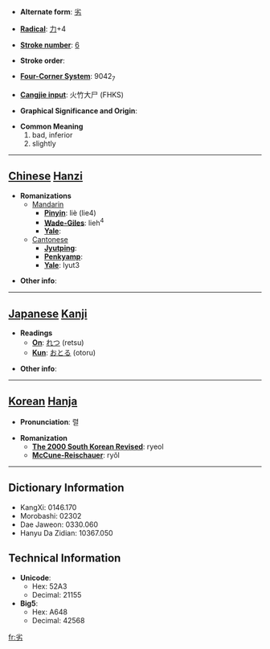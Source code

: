 * '''Alternate form''': [[劣]]

* '''[[Wiktionary:Chinese radical index| Radical]]''': [[Wiktionary:Chinese radical index 力|力]]+4

* '''[[Wiktionary:Chinese total strokes index|Stroke number]]''': [[Wiktionary:Chinese total strokes index 6|6]]

* '''Stroke order''': 

* '''[[Wiktionary:Chinese four corner index|Four-Corner System]]''': 9042<sub>7</sub>

* '''[[Wiktionary:Chinese Cangjie index|Cangjie input]]''': 火竹大尸 (FHKS)

* '''Graphical Significance and Origin''': 

* '''Common Meaning'''
*#bad, inferior
*# slightly


----

== [[Chinese]] [[Hanzi]] ==

* '''Romanizations'''
** [[Mandarin]]
*** '''[[Pinyin]]''': liè (lie4)
*** '''[[Wade-Giles]]''': lieh<sup>4</sup>
*** '''[[Yale]]''': 
**[[Cantonese]]
***'''[[Jyutping]]''':
***'''[[Penkyamp]]''': 
***'''[[Yale]]''': lyut3

* '''Other info''': 

----

== [[Japanese]] [[Kanji]] ==

* '''Readings'''
** '''[[On]]''': [[れつ]] (retsu)
** '''[[Kun]]''': [[おとる]] (otoru)

* '''Other info''':  

----

== [[Korean]] [[Hanja]] ==

* '''Pronunciation''': 렬

* '''Romanization'''
** '''[[The 2000 South Korean Revised Romanization|The 2000 South Korean Revised]]''': ryeol
** '''[[McCune-Reischauer]]''': ryŏl

----

== Dictionary Information ==

* KangXi: 0146.170
* Morobashi: 02302
* Dae Jaweon: 0330.060
* Hanyu Da Zidian: 10367.050

== Technical Information ==

* '''Unicode''':
** Hex: 52A3
** Decimal: 21155
* '''Big5''':
** Hex: A648
** Decimal: 42568

[[fr:劣]]